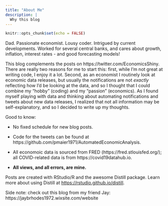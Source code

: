 ```yaml
---
title: "About Me"
description: |
  Why this blog
---
```


```r
knitr::opts_chunk$set(echo = FALSE)
```

Dad. Passionate economist. Lousy coder. Intrigued by current developments. Worked for several central banks, and cares about growth, inflation, interest rates - and good forecasting models! 

This blog complements the posts on https://twitter.com/EconomicsShiny. There are really two reasons for me to start this: first, while I'm not great at writing code, I enjoy it a lot. Second, as an economist I routinely look at economic data releases, but usually the notifications are not _exactly_ reflecting how I'd be looking at the data, and so I thought that I could combine my "hobby" (coding) and my "passion" (economics). As I found myself playing with data and thinking about automating notifications and tweets about new data releases, I realized that not all information may be self-explanatory, and so I decided to write up my thoughts.

Good to know:

- No fixed schedule for new blog posts.

- Code for the tweets can be found at https://github.com/pmaier1971/AutomatedEconomicAnalysis.

- All economoic data is sourced from FRED (https://fred.stlouisfed.org/); all COVID-related data is from https://covid19datahub.io. 

- **All views, and all errors, are mine.**

Posts are created with RStudio/R and the awesome Distill package. Learn more about using Distill at <https://rstudio.github.io/distill>.

Side note: check out this blog from my friend Jay: https://jaybrhodes1972.wixsite.com/website


